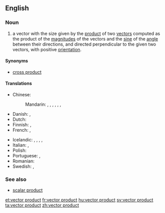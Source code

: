 ==English==
{{wikipedia}}
===Noun===
{{en-noun|head=[[vector]] [[product]]}}

# {{context|vector|lang=en}} a vector with the size given by the [[product]] of two [[vector]]s computed as the product of the [[magnitude]]s of the vectors and the [[sine]] of the [[angle]] between their directions, and directed perpendicular to the given two vectors, with positive [[orientation]].

====Synonyms====
*[[cross product]]

====Translations====
{{trans-top|vector with size given by the product of two vectors}}
* Chinese:
*: Mandarin: {{t|cmn|向量積|sc=Hani}}, {{t|cmn|向量积|tr=xiàngliàngjī|sc=Hani}}, {{t|cmn|矢量積|sc=Hani}}, {{t|cmn|矢量积|tr=shǐliàngjī|sc=Hani}}, {{t|cmn|矢積|sc=Hani}}, {{t+|cmn|矢积|tr=shǐjī|sc=Hani}}, {{t|cmn|矢值|tr=shǐzhí|sc=Hani}}
* Danish: {{t|da|vektorprodukt|n}}, {{t|da|krydsprodukt|n}}
* Dutch: {{t|nl|kruisproduct|n}}
* Finnish: {{t|fi|vektoritulo}}, {{t|fi|ristitulo}}
* French: {{t|fr|produit vectoriel|m}}, {{t|fr|produit extérieur|m}}
{{trans-mid}}
* Icelandic: {{t|is|krossfeldi|n}}, {{t|is|krossmargfeldi|n}}, {{t|is|vigurfeldi|n}}, {{t|is|vigurmargfeldi|n}}, {{t|is|vektormargfeldi|n}}
* Italian: {{t+|it|prodotto vettoriale|m}}, {{t|it|prodotto esterno|m}}
* Polish: {{t|pl|iloczyn wektorowy|m}}
* Portuguese: {{t|pt|[[produto]] [[vectorial]]|m}}, {{t|pt|produto externo|m}}
* Romanian: {{t|ro|produs vectorial|n}}
* Swedish: {{t+|sv|vektorprodukt|c}}, {{t+|sv|kryssprodukt|c}}
{{trans-bottom}}

===See also===
*[[scalar product]]

[[et:vector product]]
[[fr:vector product]]
[[hu:vector product]]
[[sv:vector product]]
[[ta:vector product]]
[[zh:vector product]]